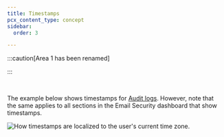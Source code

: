 ```yaml
---
title: Timestamps
pcx_content_type: concept
sidebar:
  order: 3

---
```



:::caution[Area 1 has been renamed]


<Render file="rename-area1-to-ces" />


:::

<br /><Render file="timestamp" />

The example below shows timestamps for [Audit logs](/email-security/reporting/audit-logs/). However, note that the same applies to all sections in the Email Security dashboard that show timestamps.

![How timestamps are localized to the user's current time zone.](~/assets/images/email-security/timestamps.png)
